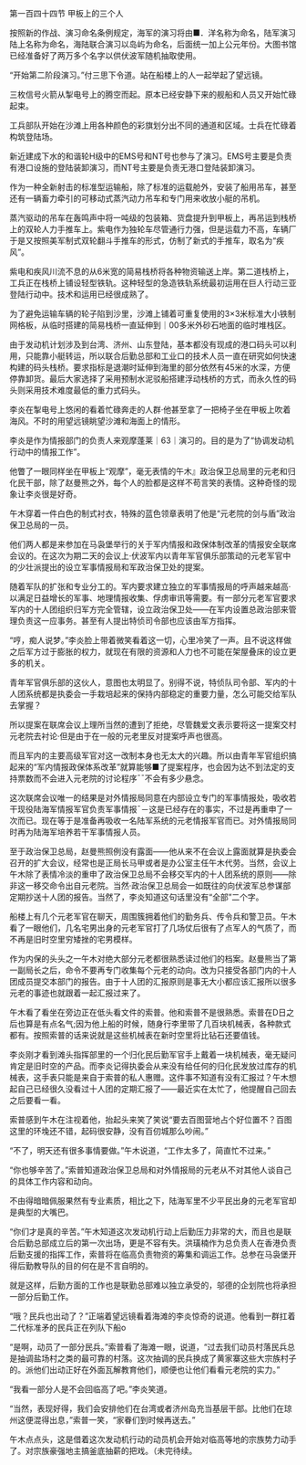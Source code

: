

第一百四十四节 甲板上的三个人

按照新的作战、演习命名条例规定，海军的演习将由■．洋名称为命名，陆军演习陆上名称为命名，海陆联合演习以岛屿为命名，后面统一加上公元年份。大图书馆已经准备好了两万多个名字以供伏波军随机抽取使用。

“开始第二阶段演习。”付三思下令道。站在船楼上的人一起举起了望远镜。

三枚信号火箭从掣电号上的腾空而起。原本已经安静下来的舰船和人员又开始忙碌起束。

工兵部队开始在沙滩上用各种颜色的彩旗划分出不同的通道和区域。士兵在忙碌着构筑登陆场。

新近建成下水的和谐轮H级中的EMS号和NT号也参与了演习。EMS号主要是负责有港口设施的登陆装卸演习，而NT号主要是负责无港口登陆装卸演习。

作为一种全新射击的标准型运输船，除了标准的运载舱外，安装了船用吊车，甚至还有一辆畜力牵引的可移动式蒸汽动力吊车和专门用来收放小艇的吊机。

蒸汽驱动的吊车在轰鸣声中将一吨级的包装箱、货盘提升到甲板上，再吊运到栈桥上的双轮人力手推车上。紫电作为独轮车尽管通行力强，但是运载力不高，车辆厂于是又按照美军制式双轮翻斗手推车的形式，仿制了新式的手推车，取名为“疾风”。

紫电和疾风川流不息的从6米宽的简易栈桥将各种物资输送上岸。第二道栈桥上，工兵正在栈桥上铺设轻型铁轨。这种轻型的急造铁轨系统最初运用在巨人行动三亚登陆行动中。技术和运用已经很成熟了。

为了避免运输车辆的轮子陷到沙里，沙滩上铺着可重复使用的3×3米标准大小铁制网格板，从临时搭建的简易栈桥一直延伸到｜00多米外砂石地面的临时堆栈区。

由于发动机计划涉及到台湾、济州、山东登陆，基本都没有现成的港口码头可以利用，只能靠小艇转运，所以联合后勤总部和工业口的技术人员一直在研究如何快速构建的码头栈桥。要求指标是退潮时延伸到海里的部分依然有45米的水深，方便停靠卸货。最后大家选择了采用预制水泥驳船搭建浮动栈桥的方式，而永久性的码头则采用技术难度最低的重力式码头。

李炎在掣电号上悠闲的看着忙碌奔走的人群·他甚至拿了一把椅子坐在甲板上吹着海风。不时的用望远镜眺望沙滩和海面上的情形。

李炎是作为情报部门的负责人来观摩蓬莱｜63｜演习的。目的是为了“协调发动机行动中的情报工作”。

他瞥了一眼同样坐在甲板上“观摩”，毫无表情的午木』政治保卫总局里的元老和归化民干部，除了赵曼熊之外，每个人的脸都是这样不苟言笑的表情。这种奇怪的现象让李炎很是好奇。

午木穿着一件白色的制式衬衣，特殊的蓝色领章表明了他是“元老院的剑与盾”政治保卫总局的一员。

他们两人都是来参加在马袅堡举行的关于军内情报和政保体制改革的情报安全联席会议的。在这次为期二天的会议上·伏波军内以青年军官俱乐部策动的元老军官中的少壮派提出的设立军事情报局和军政治保卫处的提案。

随着军队的扩张和专业分工的。军内要求建立独立的军事情报局的呼声越来越高·以满足日益增长的军事、地理情报收集、俘虏审讯等需要。有一部分元老军官要求军内的十人团组织归军方完全管辖，设立政治保卫处——在军内设置总政治部来管理负责这一应事务。甚至有人提出特侦司令部也应该由军方指挥。

“哼，痴人说梦。”李炎脸上带着微笑看着这一切，心里冷笑了一声。且不说这样做之后军方过于膨胀的权力，就现在有限的资源和人力也不可能在架屋叠床的设立更多的机关。

青年军官俱乐部的这伙人，意图也太明显了。别得不说，特侦队司令部、军内的十人团系统都是执委会一手栽培起来的保持内部稳定的重要力量，怎么可能交给军队去掌握？

所以提案在联席会议上理所当然的遭到了拒绝，尽管魏爱文表示要将这一提案交村元老院去衬论·但是由于在一般的元老里反对提案呼声也很高。

而且军内的主要高级军官对这一改制本身也无太大的兴趣。所以由青年军官组织搞起来的“军内情报政保体系改革”就算能够■了提案程序，也会因为达不到法定的支持票数而不会进入元老院的讨论程序ˉˉ不会有多少悬念。

这次联席会议唯一的结果是对外情报局同意在内部设立专门的军事情报处，吸收若干现役陆海军情报军官负责军事情报ˉ－这是已经存在的事实，不过是再重申了一次而已。现在等于是准备再吸收一名陆军系统的元老情报军官而已。对外情报局同时再为陆海军培养若干军事情报人员。

至于政治保卫总局，赵曼熊照例没有露面——他从来不在会议上露面就算是执委会召开的扩大会议，经常也是正局长马甲或者是办公室主任午木代劳。当然，会议上午木除了表情冷淡的重申了政治保卫总局不会移交军内的十人团系统的原则——除非这一移交命令出自元老院。当然·政治保卫总局会一如既往的向伏波军总参谋部定期抄送十人团的报告。当然了，李炎知道这句话里没有“全部”二个字。

船楼上有几个元老军官在聊天，周围簇拥着他们的勤务兵、传令兵和警卫员。午木看了一眼他们，几名宅男出身的元老军官打了几场仗后很有了点军人的气质了，而不再是旧时空里穷矮挫的宅男模样。

作为内保的头头之一午木对绝大部分元老都很熟悉读过他们的档案。赵曼熊当了第一副局长之后，命令不要再专门收集每个元老的动向。改为只接受各部门内的十人团成员提交本部门的报告。由于十人团的汇报原则是事无大小都应该汇报所以很多元老的事迹也就跟着一起汇报过来了。

午木看了看坐在旁边正在低头看文件的索普。他和索普不是很熟悉。索普在D日之后也算是有点名气;因为他上船的时候，随身行李里带了几百块机械表，各种款式都有。按照索普的话来说就是这些机械表在新时空里将比钻石还要值钱。

李炎刚才看到滩头指挥部里的一个归化民后勤军官手上戴着一块机械表，毫无疑问肯定是旧时空的产品。而李炎记得执委会从来没有给任何的归化民发放过库存的机械表，这手表只能是来自于索普的私人惠赠。这件事不知道有没有汇报过？午木想起自己已经很久没看过十人团的定期汇报了——最近实在太忙了，他提醒自己回去之后要看一看。

索普感到午木在注视着他，抬起头来笑了笑说“要去百图营地占个好位置不？百图这里的环堍还不错，起码很安静，没有百仞城那么吵闹。”

“不了，明天还有很多事情要做。”午木说道，“工作太多了，简直忙不过来。”

“你也够辛苦了。”索普知道政治保卫总局和对外情报局的元老从不对其他人谈自己的具体工作内容和动向。

不由得暗暗佩服果然有专业素质，相比之下，陆海军里不少平民出身的元老军官却是典型的大嘴巴。

“你们才是真的辛苦。”午木知道这次发动机行动上后勤压力非常的大，而且也是联合后勤总部成立后的第一次出场，更是不容有失。洪璜楠作为总负责人在香港负责后勤支援的指挥工作，索普将在临高负责物资的筹集和调运工作。总参在马袅堡开得后勤教导队的目的何在是不言自明的。

就是这样，后勤方面的工作也是联勤总部难以独立承受的，邬德的企划院也将承担一部分后勤工作。

“哦？民兵也出动了？”正端着望远镜看着海滩的李炎惊奇的说道。他看到一群扛着二代标准矛的民兵正在列队下船o

“是啊，动员了一部分民兵。”索普看了海滩一眼，说道，“过去我们动员村落民兵总是抽调盐场村之类的最可靠的村落。这次抽调的民兵换成了黄家寨这些大宗族村子的。派他们出动正好在外面瓦解教育他们，顺便也让他们看看元老院的实力。”

“我看一部分人是不会回临高了吧。”李炎笑道。

“当然，表现好得，我们会安排他们在台湾或者济州岛充当基层干部。比他们在琼州这便混得出息，”索普一笑，“家眷们到时候再送去。”

午木点点头，这是借着这次发动机行动的动员机会开始对临高等地的宗族势力动手了。对宗族豪强地主搞釜底抽薪的把戏。（未完待续。


